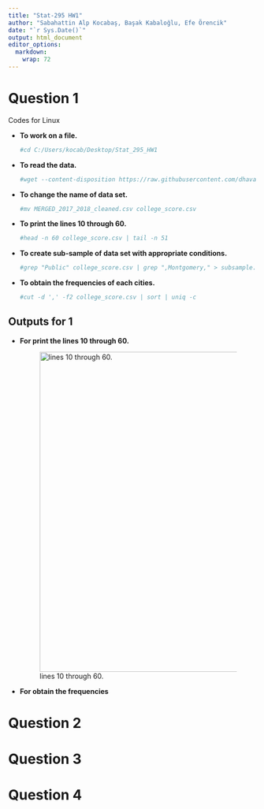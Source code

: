 ---
title: "Stat-295 HW1"
author: "Sabahattin Alp Kocabaş, Başak Kabaloğlu, Efe Örencik"
date: "`r Sys.Date()`"
output: html_document
editor_options: 
  markdown: 
    wrap: 72
---

# Question 1

Codes for Linux

-   **To work on a file.**

    ```{r}
    #cd C:/Users/kocab/Desktop/Stat_295_HW1

    ```

-   **To read the data.**

    ```{r}
    #wget --content-disposition https://raw.githubusercontent.com/dhavalpotdar/College-Scorecard-Data-Analysis/master/MERGED_2017_2018_cleaned.csv
    ```

-   **To change the name of data set.**

    ```{r}
    #mv MERGED_2017_2018_cleaned.csv college_score.csv
    ```

-   **To print the lines 10 through 60.**

    ```{r}
    #head -n 60 college_score.csv | tail -n 51
    ```

-   **To create sub-sample of data set with appropriate conditions.**

    ```{r}
    #grep "Public" college_score.csv | grep ",Montgomery," > subsample.csv
    ```

-   **To obtain the frequencies of each cities.**

    ```{r}
    #cut -d ',' -f2 college_score.csv | sort | uniq -c
    ```

## Outputs for 1

-   **For print the lines 10 through 60.**

    ![lines 10 through
    60.](images/output for obtain 10 to 60 .png){width="650"}

-   **For obtain the frequencies**

# Question 2

# Question 3

# Question 4
